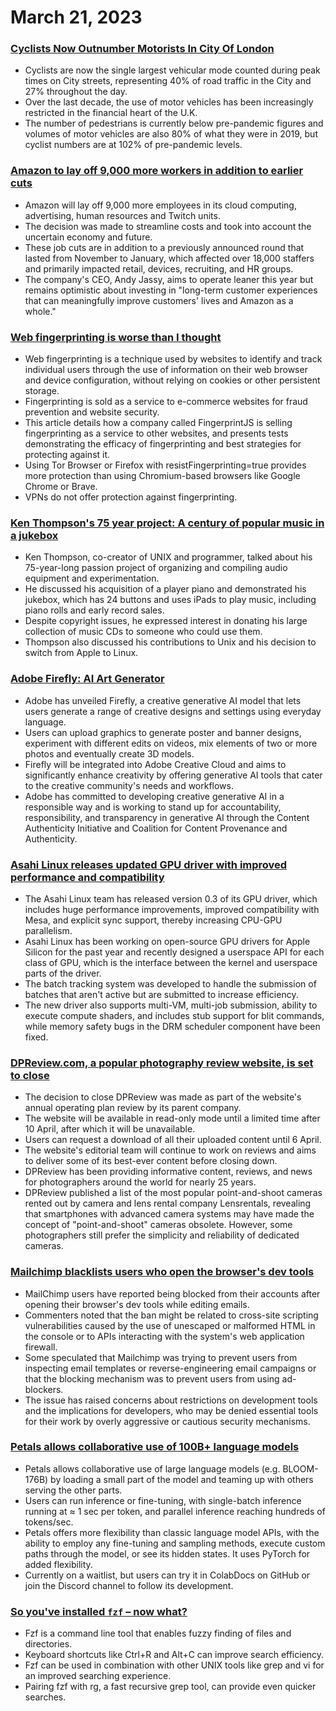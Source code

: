 # March 21, 2023


<Steps>

### [Cyclists Now Outnumber Motorists In City Of London](https://www.forbes.com/sites/carltonreid/2023/03/01/cyclists-now-outnumber-motorists-in-city-of-london/?ref=hackernewsgpt.com)

-   Cyclists are now the single largest vehicular mode counted during peak times on City streets, representing 40% of road traffic in the City and 27% throughout the day.
-   Over the last decade, the use of motor vehicles has been increasingly restricted in the financial heart of the U.K.
-   The number of pedestrians is currently below pre-pandemic figures and volumes of motor vehicles are also 80% of what they were in 2019, but cyclist numbers are at 102% of pre-pandemic levels.

### [Amazon to lay off 9,000 more workers in addition to earlier cuts](https://www.cnbc.com/2023/03/20/amazon-layoffs-company-to-cut-off-9000-more-workers.html?ref=hackernewsgpt.com)

-   Amazon will lay off 9,000 more employees in its cloud computing, advertising, human resources and Twitch units.
-   The decision was made to streamline costs and took into account the uncertain economy and future.
-   These job cuts are in addition to a previously announced round that lasted from November to January, which affected over 18,000 staffers and primarily impacted retail, devices, recruiting, and HR groups.
-   The company's CEO, Andy Jassy, aims to operate leaner this year but remains optimistic about investing in "long-term customer experiences that can meaningfully improve customers' lives and Amazon as a whole."

### [Web fingerprinting is worse than I thought](https://www.bitestring.com/posts/2023-03-19-web-fingerprinting-is-worse-than-I-thought.html?ref=hackernewsgpt.com)

-   Web fingerprinting is a technique used by websites to identify and track individual users through the use of information on their web browser and device configuration, without relying on cookies or other persistent storage.
-   Fingerprinting is sold as a service to e-commerce websites for fraud prevention and website security.
-   This article details how a company called FingerprintJS is selling fingerprinting as a service to other websites, and presents tests demonstrating the efficacy of fingerprinting and best strategies for protecting against it.
-   Using Tor Browser or Firefox with resistFingerprinting=true provides more protection than using Chromium-based browsers like Google Chrome or Brave.
-   VPNs do not offer protection against fingerprinting.

### [Ken Thompson's 75 year project: A century of popular music in a jukebox](https://www.youtube.com/watch?v=kaandEt_pKw&ref=hackernewsgpt.com)

-   Ken Thompson, co-creator of UNIX and programmer, talked about his 75-year-long passion project of organizing and compiling audio equipment and experimentation.
-   He discussed his acquisition of a player piano and demonstrated his jukebox, which has 24 buttons and uses iPads to play music, including piano rolls and early record sales.
-   Despite copyright issues, he expressed interest in donating his large collection of music CDs to someone who could use them.
-   Thompson also discussed his contributions to Unix and his decision to switch from Apple to Linux.

### [Adobe Firefly: AI Art Generator](https://www.adobe.com/sensei/generative-ai/firefly.html?ref=hackernewsgpt.com)

-   Adobe has unveiled Firefly, a creative generative AI model that lets users generate a range of creative designs and settings using everyday language.
-   Users can upload graphics to generate poster and banner designs, experiment with different edits on videos, mix elements of two or more photos and eventually create 3D models.
-   Firefly will be integrated into Adobe Creative Cloud and aims to significantly enhance creativity by offering generative AI tools that cater to the creative community's needs and workflows.
-   Adobe has committed to developing creative generative AI in a responsible way and is working to stand up for accountability, responsibility, and transparency in generative AI through the Content Authenticity Initiative and Coalition for Content Provenance and Authenticity.

### [Asahi Linux releases updated GPU driver with improved performance and compatibility](https://asahilinux.org/2023/03/road-to-vulkan/?ref=hackernewsgpt.com)

-   The Asahi Linux team has released version 0.3 of its GPU driver, which includes huge performance improvements, improved compatibility with Mesa, and explicit sync support, thereby increasing CPU-GPU parallelism.
-   Asahi Linux has been working on open-source GPU drivers for Apple Silicon for the past year and recently designed a userspace API for each class of GPU, which is the interface between the kernel and userspace parts of the driver.
-   The batch tracking system was developed to handle the submission of batches that aren't active but are submitted to increase efficiency.
-   The new driver also supports multi-VM, multi-job submission, ability to execute compute shaders, and includes stub support for blit commands, while memory safety bugs in the DRM scheduler component have been fixed.

### [DPReview.com, a popular photography review website, is set to close](https://www.dpreview.com/news/5901145460/dpreview-com-to-close?ref=hackernewsgpt.com)

-   The decision to close DPReview was made as part of the website's annual operating plan review by its parent company.
-   The website will be available in read-only mode until a limited time after 10 April, after which it will be unavailable.
-   Users can request a download of all their uploaded content until 6 April.
-   The website's editorial team will continue to work on reviews and aims to deliver some of its best-ever content before closing down.
-   DPReview has been providing informative content, reviews, and news for photographers around the world for nearly 25 years.
-   DPReview published a list of the most popular point-and-shoot cameras rented out by camera and lens rental company Lensrentals, revealing that smartphones with advanced camera systems may have made the concept of "point-and-shoot" cameras obsolete. However, some photographers still prefer the simplicity and reliability of dedicated cameras.

### [Mailchimp blacklists users who open the browser's dev tools](http://news.ycombinator.com/item?id=35235732&ref=hackernewsgpt.com)

-   MailChimp users have reported being blocked from their accounts after opening their browser's dev tools while editing emails.
-   Commenters noted that the ban might be related to cross-site scripting vulnerabilities caused by the use of unescaped or malformed HTML in the console or to APIs interacting with the system's web application firewall.
-   Some speculated that Mailchimp was trying to prevent users from inspecting email templates or reverse-engineering email campaigns or that the blocking mechanism was to prevent users from using ad-blockers.
-   The issue has raised concerns about restrictions on development tools and the implications for developers, who may be denied essential tools for their work by overly aggressive or cautious security mechanisms.

### [Petals allows collaborative use of 100B+ language models](https://petals.ml/?ref=hackernewsgpt.com)

-   Petals allows collaborative use of large language models (e.g. BLOOM-176B) by loading a small part of the model and teaming up with others serving the other parts.
-   Users can run inference or fine-tuning, with single-batch inference running at ≈ 1 sec per token, and parallel inference reaching hundreds of tokens/sec.
-   Petals offers more flexibility than classic language model APIs, with the ability to employ any fine-tuning and sampling methods, execute custom paths through the model, or see its hidden states. It uses PyTorch for added flexibility.
-   Currently on a waitlist, but users can try it in ColabDocs on GitHub or join the Discord channel to follow its development.

### [So you've installed `fzf` – now what?](https://andrew-quinn.me/fzf/?ref=hackernewsgpt.com)

-   Fzf is a command line tool that enables fuzzy finding of files and directories.
-   Keyboard shortcuts like Ctrl+R and Alt+C can improve search efficiency.
-   Fzf can be used in combination with other UNIX tools like grep and vi for an improved searching experience.
-   Pairing fzf with rg, a fast recursive grep tool, can provide even quicker searches.

</Steps>
